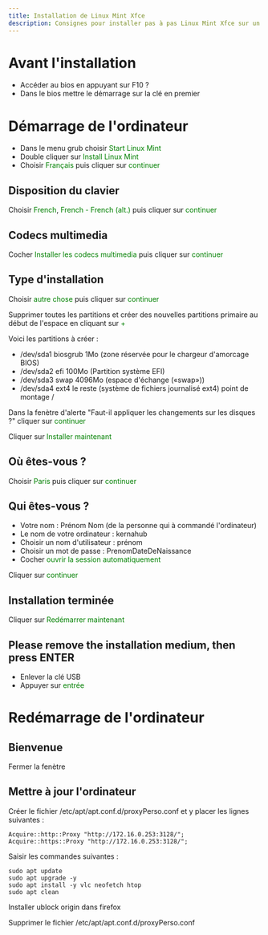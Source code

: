 ```yaml
---
title: Installation de Linux Mint Xfce
description: Consignes pour installer pas à pas Linux Mint Xfce sur un PC
---
```


# Avant l'installation

* Accéder au bios en appuyant sur F10 ?
* Dans le bios mettre le démarrage sur la clé en premier


# Démarrage de l'ordinateur

* Dans le menu grub choisir <span style="color:green">Start Linux Mint</span>
* Double cliquer sur <span style="color:green">Install Linux Mint</span>
* Choisir <span style="color:green">Français</span> puis cliquer sur <span style="color:green">continuer</span>

## Disposition du clavier

Choisir <span style="color:green">French</span>, <span style="color:green">French - French (alt.)</span> puis cliquer sur <span style="color:green">continuer</span>

## Codecs multimedia

Cocher <span style="color:green">Installer les codecs multimedia</span> puis cliquer sur <span style="color:green">continuer</span>

## Type d'installation

Choisir <span style="color:green">autre chose</span> puis cliquer sur <span style="color:green">continuer</span>

Supprimer toutes les partitions et créer des nouvelles partitions primaire au début de l'espace en cliquant sur <span style="color:green">+</span>

Voici les partitions à créer :

* /dev/sda1   biosgrub   1Mo (zone réservée pour le chargeur d'amorcage BIOS)
* /dev/sda2   efi        100Mo (Partition système EFI)
* /dev/sda3   swap       4096Mo (espace d'échange («swap»))
* /dev/sda4   ext4       le reste (système de fichiers journalisé ext4) point de montage /

Dans la fenètre d'alerte "Faut-il appliquer les changements sur les disques ?" cliquer sur <span style="color:green">continuer</span>

Cliquer sur <span style="color:green">Installer maintenant</span>

## Où êtes-vous ?

Choisir <span style="color:green">Paris</span> puis cliquer sur <span style="color:green">continuer</span>

## Qui êtes-vous ?

* Votre nom : Prénom Nom (de la personne qui à commandé l'ordinateur)
* Le nom de votre ordinateur : kernahub
* Choisir un nom d'utilisateur : prénom
* Choisir un mot de passe : PrenomDateDeNaissance
* Cocher <span style="color:green">ouvrir la session automatiquement</span>

Cliquer sur <span style="color:green">continuer</span>


## Installation terminée

Cliquer sur <span style="color:green">Redémarrer maintenant</span>


## Please remove the installation medium, then press ENTER

* Enlever la clé USB
* Appuyer sur <span style="color:green">entrée</span>


# Redémarrage de l'ordinateur

## Bienvenue

Fermer la fenètre

## Mettre à jour l'ordinateur

Créer le fichier /etc/apt/apt.conf.d/proxyPerso.conf et y placer les lignes suivantes :
```
Acquire::http::Proxy "http://172.16.0.253:3128/";
Acquire::https::Proxy "http://172.16.0.253:3128/";
```


Saisir les commandes suivantes :

```
sudo apt update
sudo apt upgrade -y
sudo apt install -y vlc neofetch htop
sudo apt clean
```

Installer ublock origin dans firefox


Supprimer le fichier /etc/apt/apt.conf.d/proxyPerso.conf
